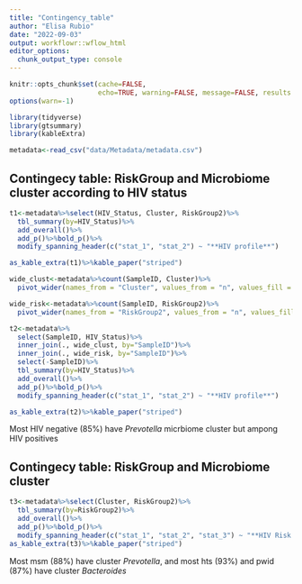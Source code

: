 ```yaml
---
title: "Contingency_table"
author: "Elisa Rubio"
date: "2022-09-03"
output: workflowr::wflow_html
editor_options:
  chunk_output_type: console
---
```



```r
knitr::opts_chunk$set(cache=FALSE,
                      echo=TRUE, warning=FALSE, message=FALSE, results ='markup')
options(warn=-1)
```

```r
library(tidyverse)
library(gtsummary)
library(kableExtra)
```

```r
metadata<-read_csv("data/Metadata/metadata.csv")
```

## Contingecy table: RiskGroup and Microbiome cluster according to HIV status

```r
t1<-metadata%>%select(HIV_Status, Cluster, RiskGroup2)%>%
  tbl_summary(by=HIV_Status)%>%
  add_overall()%>%
  add_p()%>%bold_p()%>%
  modify_spanning_header(c("stat_1", "stat_2") ~ "**HIV profile**")

as_kable_extra(t1)%>%kable_paper("striped")
```

```r
wide_clust<-metadata%>%count(SampleID, Cluster)%>%
  pivot_wider(names_from = "Cluster", values_from = "n", values_fill = 0)

wide_risk<-metadata%>%count(SampleID, RiskGroup2)%>%
  pivot_wider(names_from = "RiskGroup2", values_from = "n", values_fill = 0)

t2<-metadata%>%
  select(SampleID, HIV_Status)%>%
  inner_join(., wide_clust, by="SampleID")%>%
  inner_join(., wide_risk, by="SampleID")%>%
  select(-SampleID)%>%
  tbl_summary(by=HIV_Status)%>%
  add_overall()%>%
  add_p()%>%bold_p()%>%
  modify_spanning_header(c("stat_1", "stat_2") ~ "**HIV profile**")

as_kable_extra(t2)%>%kable_paper("striped")
```

Most HIV negative (85%) have _Prevotella_ micrbiome cluster but ampong HIV positives 

## Contingecy table: RiskGroup and Microbiome cluster

```r
t3<-metadata%>%select(Cluster, RiskGroup2)%>%
  tbl_summary(by=RiskGroup2)%>%
  add_overall()%>%
  add_p()%>%bold_p()%>%
  modify_spanning_header(c("stat_1", "stat_2", "stat_3") ~ "**HIV Risk Group**")
as_kable_extra(t3)%>%kable_paper("striped")
```

Most msm (88%) have cluster _Prevotella_, and most hts (93%) and pwid (87%) have cluster _Bacteroides_

